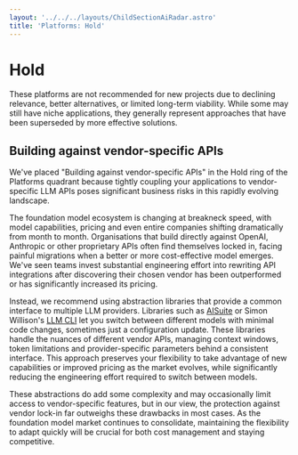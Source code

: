 ```yaml
---
layout: '../../../layouts/ChildSectionAiRadar.astro'
title: 'Platforms: Hold'
---
```


# Hold

These platforms are not recommended for new projects due to declining relevance, better alternatives, or limited long-term viability. While some may still have niche applications, they generally represent approaches that have been superseded by more effective solutions.

<div data-radar data-meta='{"label":"Building against vendor-specific APIs"}' />

## Building against vendor-specific APIs

We've placed "Building against vendor-specific APIs" in the Hold ring of the Platforms quadrant because tightly coupling your applications to vendor-specific LLM APIs poses significant business risks in this rapidly evolving landscape.

The foundation model ecosystem is changing at breakneck speed, with model capabilities, pricing and even entire companies shifting dramatically from month to month. Organisations that build directly against OpenAI, Anthropic or other proprietary APIs often find themselves locked in, facing painful migrations when a better or more cost-effective model emerges. We've seen teams invest substantial engineering effort into rewriting API integrations after discovering their chosen vendor has been outperformed or has significantly increased its pricing.

Instead, we recommend using abstraction libraries that provide a common interface to multiple LLM providers. Libraries such as [AISuite](https://github.com/andrewyng/aisuite) or Simon Willison's [LLM CLI](https://github.com/simonw/llm) let you switch between different models with minimal code changes, sometimes just a configuration update. These libraries handle the nuances of different vendor APIs, managing context windows, token limitations and provider-specific parameters behind a consistent interface. This approach preserves your flexibility to take advantage of new capabilities or improved pricing as the market evolves, while significantly reducing the engineering effort required to switch between models.

These abstractions do add some complexity and may occasionally limit access to vendor-specific features, but in our view, the protection against vendor lock-in far outweighs these drawbacks in most cases. As the foundation model market continues to consolidate, maintaining the flexibility to adapt quickly will be crucial for both cost management and staying competitive.
